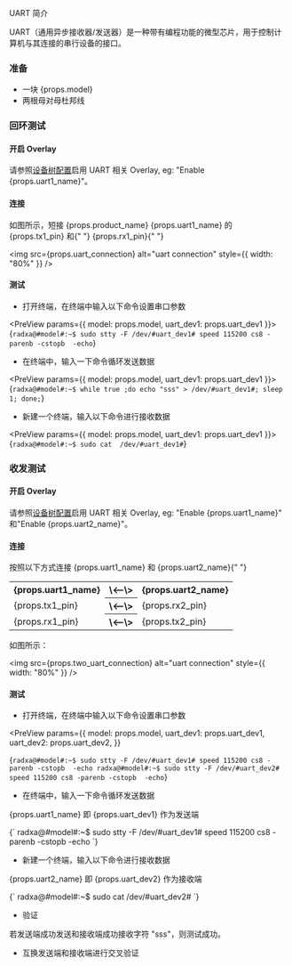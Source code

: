 
UART 简介

UART（通用异步接收器/发送器）是一种带有编程功能的微型芯片，用于控制计算机与其连接的串行设备的接口。

### 准备

<ul>
  <li>一块 {props.model}</li>
  <li>两根母对母杜邦线</li>
</ul>

### 回环测试

#### 开启 Overlay

<p>
  请参照<a href="../../radxa-os/rsetup#overlays">设备树配置</a>启用 UART 相关
  Overlay, eg: "Enable {props.uart1_name}"。
</p>

#### 连接

<p>
  如图所示，短接 {props.product_name} {props.uart1_name} 的 {props.tx1_pin} 和{" "}
  {props.rx1_pin}{" "}
</p>

<img
  src={props.uart_connection}
  alt="uart connection"
  style={{ width: "80%" }}
/>

#### 测试

- 打开终端，在终端中输入以下命令设置串口参数

<PreView params={{ model: props.model, uart_dev1: props.uart_dev1 }}>
  {`
  radxa@#model#:~$ sudo stty -F /dev/#uart_dev1# speed 115200 cs8 -parenb -cstopb  -echo
  `}
</PreView>

- 在终端中，输入一下命令循环发送数据

<PreView params={{ model: props.model, uart_dev1: props.uart_dev1 }}>
  {`
  radxa@#model#:~$ while true ;do echo "sss" > /dev/#uart_dev1#; sleep 1; done;
  `}
</PreView>

- 新建一个终端，输入以下命令进行接收数据

<PreView params={{ model: props.model, uart_dev1: props.uart_dev1 }}>
  {`
  radxa@#model#:~$ sudo cat  /dev/#uart_dev1#
  `}
</PreView>

### 收发测试

#### 开启 Overlay

<p>
  请参照<a href="../os-config/rsetup#overlays">设备树配置</a>启用 UART 相关
  Overlay, eg: "Enable {props.uart1_name}" 和"Enable {props.uart2_name}"。
</p>

#### 连接

<p>
  按照以下方式连接 {props.uart1_name} 和 {props.uart2_name}{" "}
</p>

<table>
  <tr>
    <th>{props.uart1_name}</th>
    <th>\<--\></th>
    <th>{props.uart2_name}</th>
  </tr>
  <tr>
    <td>{props.tx1_pin}</td>
    <th>\<--\></th>
    <td>{props.rx2_pin}</td>
  </tr>
  <tr>
    <td>{props.rx1_pin}</td>
    <th>\<--\></th>
    <td>{props.tx2_pin}</td>
  </tr>
</table>

如图所示：

<img
  src={props.two_uart_connection}
  alt="uart connection"
  style={{ width: "80%" }}
/>

#### 测试

- 打开终端，在终端中输入以下命令设置串口参数

<PreView
  params={{
    model: props.model,
    uart_dev1: props.uart_dev1,
    uart_dev2: props.uart_dev2,
  }}
>
  {`
  radxa@#model#:~$ sudo stty -F /dev/#uart_dev1# speed 115200 cs8 -parenb -cstopb  -echo
  radxa@#model#:~$ sudo stty -F /dev/#uart_dev2# speed 115200 cs8 -parenb -cstopb  -echo
  `}
</PreView>

- 在终端中，输入一下命令循环发送数据

<p>
  {props.uart1_name} 即 {props.uart_dev1} 作为发送端
</p>
<PreView
  params={{
    model: props.model,
    uart_dev1: props.uart_dev1,
    uart_dev2: props.uart_dev2,
  }}
>
  {`
  radxa@#model#:~$ sudo stty -F /dev/#uart_dev1# speed 115200 cs8 -parenb -cstopb  -echo
  `}
</PreView>

- 新建一个终端，输入以下命令进行接收数据

<p>
  {props.uart2_name} 即 {props.uart_dev2} 作为接收端
</p>
<PreView params={{ model: props.model, uart_dev2: props.uart_dev2 }}>
  {`
  radxa@#model#:~$ sudo cat  /dev/#uart_dev2#
  `}
</PreView>

- 验证

若发送端成功发送和接收端成功接收字符 "sss"，则测试成功。

- 互换发送端和接收端进行交叉验证
